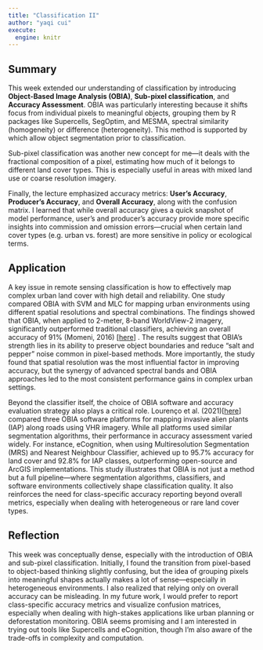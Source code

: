 ---
title: "Classification II"
author: "yaqi cui"
execute:
  engine: knitr
---

## **Summary**

This week extended our understanding of classification by introducing **Object-Based Image Analysis (OBIA)**, **Sub-pixel classification**, and **Accuracy Assessment**. OBIA was particularly interesting because it shifts focus from individual pixels to meaningful objects, grouping them by R packages like Supercells, SegOptim, and MESMA, spectral similarity (homogeneity) or difference (heterogeneity). This method is supported by which allow object segmentation prior to classification.

Sub-pixel classification was another new concept for me—it deals with the fractional composition of a pixel, estimating how much of it belongs to different land cover types. This is especially useful in areas with mixed land use or coarse resolution imagery.

Finally, the lecture emphasized accuracy metrics: **User's Accuracy**, **Producer's Accuracy**, and **Overall Accuracy**, along with the confusion matrix. I learned that while overall accuracy gives a quick snapshot of model performance, user’s and producer’s accuracy provide more specific insights into commission and omission errors—crucial when certain land cover types (e.g. urban vs. forest) are more sensitive in policy or ecological terms.

## **Application**

A key issue in remote sensing classification is how to effectively map complex urban land cover with high detail and reliability. One study compared OBIA with SVM and MLC for mapping urban environments using different spatial resolutions and spectral combinations. The findings showed that OBIA, when applied to 2-meter, 8-band WorldView-2 imagery, significantly outperformed traditional classifiers, achieving an overall accuracy of 91% (Momeni, 2016) \[[here](https://doi.org/10.3390/rs8020088)\] . The results suggest that OBIA’s strength lies in its ability to preserve object boundaries and reduce “salt and pepper” noise common in pixel-based methods. More importantly, the study found that spatial resolution was the most influential factor in improving accuracy, but the synergy of advanced spectral bands and OBIA approaches led to the most consistent performance gains in complex urban settings.

Beyond the classifier itself, the choice of OBIA software and accuracy evaluation strategy also plays a critical role. Lourenço et al. (2021)\[[here](https://doi.org/10.1016/j.jag.2020.102263)\] compared three OBIA software platforms for mapping invasive alien plants (IAP) along roads using VHR imagery. While all platforms used similar segmentation algorithms, their performance in accuracy assessment varied widely. For instance, eCognition, when using Multiresolution Segmentation (MRS) and Nearest Neighbour Classifier, achieved up to 95.7% accuracy for land cover and 92.8% for IAP classes, outperforming open-source and ArcGIS implementations. This study illustrates that OBIA is not just a method but a full pipeline—where segmentation algorithms, classifiers, and software environments collectively shape classification quality. It also reinforces the need for class-specific accuracy reporting beyond overall metrics, especially when dealing with heterogeneous or rare land cover types.

## Reflection

This week was conceptually dense, especially with the introduction of OBIA and sub-pixel classification. Initially, I found the transition from pixel-based to object-based thinking slightly confusing, but the idea of grouping pixels into meaningful shapes actually makes a lot of sense—especially in heterogeneous environments. I also realized that relying only on overall accuracy can be misleading. In my future work, I would prefer to report class-specific accuracy metrics and visualize confusion matrices, especially when dealing with high-stakes applications like urban planning or deforestation monitoring. OBIA seems promising and I am interested in trying out tools like Supercells and eCognition, though I’m also aware of the trade-offs in complexity and computation.
